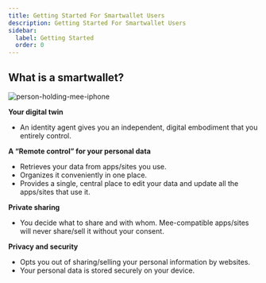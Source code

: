 ```yaml
---
title: Getting Started For Smartwallet Users
description: Getting Started For Smartwallet Users
sidebar:
  label: Getting Started
  order: 0
---
```


## What is a smartwallet?

![person-holding-mee-iphone](../../images/person-holding-mee-iphone.png)

**Your digital twin**

- An identity agent gives you an independent, digital embodiment that you entirely control.

**A “Remote control” for your personal data**

- Retrieves your data from apps/sites you use.
- Organizes it conveniently in one place.
- Provides a single, central place to edit your data and update all the apps/sites that use it.

**Private sharing**

- You decide what to share and with whom. Mee-compatible apps/sites will never share/sell it without your consent.

**Privacy and security**

- Opts you out of sharing/selling your personal information by websites.
- Your personal data is stored securely on your device.

